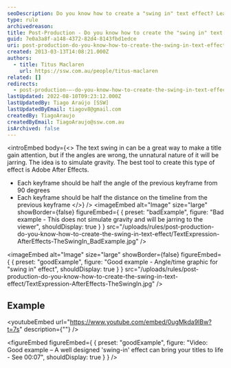 ```yaml
---
seoDescription: Do you know how to create a "swing in" text effect? Learn how to simulate gravity and bring your titles to life using Adobe After Effects.
type: rule
archivedreason:
title: Post-Production - Do you know how to create the "swing in" text effect?
guid: 7e0a3a8f-a148-4372-82d4-8143fbd1edce
uri: post-production-do-you-know-how-to-create-the-swing-in-text-effect
created: 2013-03-13T14:08:21.000Z
authors:
  - title: Titus Maclaren
    url: https://ssw.com.au/people/titus-maclaren
related: []
redirects:
  - post-production-–-do-you-know-how-to-create-the-swing-in-text-effect
lastUpdated: 2022-08-10T09:23:12.000Z
lastUpdatedBy: Tiago Araújo [SSW]
lastUpdatedByEmail: tiagov8@gmail.com
createdBy: TiagoAraujo
createdByEmail: TiagoAraujo@ssw.com.au
isArchived: false
---
```


<introEmbed
  body={<>
The text swing in can be a great way to make a title gain attention, but if the angles are wrong, the unnatural nature of it will be jarring. The idea is to simulate gravity. The best tool to create this type of effect is Adobe After Effects.

- Each keyframe should be half the angle of the previous keyframe from 90 degrees
- Each keyframe should be half the distance on the timeline from the previous keyframe
  </>}
/>
<imageEmbed
  alt="Image"
  size="large"
  showBorder={false}
  figureEmbed={ {
    preset: "badExample",
    figure: "Bad example - This does not simulate gravity and will be jarring to the viewer",
    shouldDisplay: true
  } }
  src="/uploads/rules/post-production-do-you-know-how-to-create-the-swing-in-text-effect/TextExpression-AfterEffects-TheSwingIn_BadExample.jpg"
/>

<imageEmbed
  alt="Image"
  size="large"
  showBorder={false}
  figureEmbed={ {
    preset: "goodExample",
    figure: "Good example - Angle/time graphic for \"swing in\" effect",
    shouldDisplay: true
  } }
  src="/uploads/rules/post-production-do-you-know-how-to-create-the-swing-in-text-effect/TextExpression-AfterEffects-TheSwingIn.jpg"
/>

## Example

<youtubeEmbed url="https://www.youtube.com/embed/0ugMkda9IBw?t=7s" description={""} />

<figureEmbed figureEmbed={ {
  preset: "goodExample",
  figure: "Video: Good example – A well designed 'swing-in' effect can bring your titles to life - See 00:07",
  shouldDisplay: true
} } />
